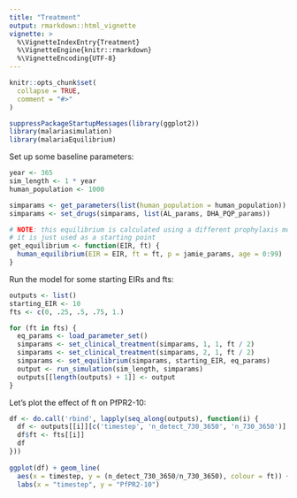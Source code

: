 ```yaml
---
title: "Treatment"
output: rmarkdown::html_vignette
vignette: >
  %\VignetteIndexEntry{Treatment}
  %\VignetteEngine{knitr::rmarkdown}
  %\VignetteEncoding{UTF-8}
---
```


```r
knitr::opts_chunk$set(
  collapse = TRUE,
  comment = "#>"
)
```

```r
suppressPackageStartupMessages(library(ggplot2))
library(malariasimulation)
library(malariaEquilibrium)
```

Set up some baseline parameters:

```r
year <- 365
sim_length <- 1 * year
human_population <- 1000

simparams <- get_parameters(list(human_population = human_population))
simparams <- set_drugs(simparams, list(AL_params, DHA_PQP_params))

# NOTE: this equilibrium is calculated using a different prophylaxis model
# it is just used as a starting point
get_equilibrium <- function(EIR, ft) {
  human_equilibrium(EIR = EIR, ft = ft, p = jamie_params, age = 0:99)
}
```

Run the model for some starting EIRs and fts:

```r
outputs <- list()
starting_EIR <- 10
fts <- c(0, .25, .5, .75, 1.)

for (ft in fts) {
  eq_params <- load_parameter_set()
  simparams <- set_clinical_treatment(simparams, 1, 1, ft / 2)
  simparams <- set_clinical_treatment(simparams, 2, 1, ft / 2)
  simparams <- set_equilibrium(simparams, starting_EIR, eq_params)
  output <- run_simulation(sim_length, simparams)
  outputs[[length(outputs) + 1]] <- output
}
```

Let's plot the effect of ft on PfPR2-10:

```r
df <- do.call('rbind', lapply(seq_along(outputs), function(i) {
  df <- outputs[[i]][c('timestep', 'n_detect_730_3650', 'n_730_3650')]
  df$ft <- fts[[i]]
  df
}))
    
ggplot(df) + geom_line(
  aes(x = timestep, y = (n_detect_730_3650/n_730_3650), colour = ft)) + 
  labs(x = "timestep", y = "PfPR2-10")
```
